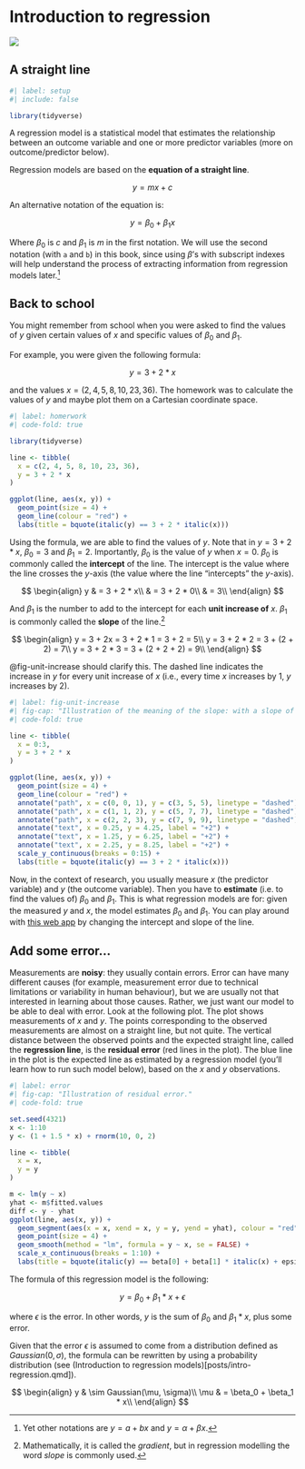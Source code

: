 # Introduction to regression {#sec-reg-intro}

![](https://img.shields.io/badge/Area-Statistics-red)

## A straight line

```r
#| label: setup
#| include: false

library(tidyverse)

```

A regression model is a statistical model that estimates the relationship between an outcome variable and one or more predictor variables (more on outcome/predictor below).

Regression models are based on the **equation of a straight line**.

$$
y = mx + c
$$

An alternative notation of the equation is:

$$
y = \beta_0 + \beta_1 x
$$

Where $\beta_0$ is $c$ and $\beta_1$ is $m$ in the first notation. We will use the second notation (with `a` and `b`) in this book, since using $\beta$'s with subscript indexes will help understand the process of extracting information from regression models later.[^ch-regression-intro-1]

[^ch-regression-intro-1]: Yet other notations are $y = a + bx$ and $y = \alpha + \beta x$.

## Back to school

You might remember from school when you were asked to find the values of $y$ given certain values of $x$ and specific values of $\beta_0$ and $\beta_1$.

For example, you were given the following formula:

$$
y = 3 + 2 * x
$$

and the values $x = (2, 4, 5, 8, 10, 23, 36)$. The homework was to calculate the values of $y$ and maybe plot them on a Cartesian coordinate space.

```r
#| label: homerwork
#| code-fold: true

library(tidyverse)

line <- tibble(
  x = c(2, 4, 5, 8, 10, 23, 36),
  y = 3 + 2 * x
)

ggplot(line, aes(x, y)) +
  geom_point(size = 4) +
  geom_line(colour = "red") +
  labs(title = bquote(italic(y) == 3 + 2 * italic(x)))
```

Using the formula, we are able to find the values of $y$. Note that in $y = 3 + 2 * x$, $\beta_0 = 3$ and $\beta_1 = 2$. Importantly, $\beta_0$ is the value of $y$ when $x = 0$. $\beta_0$ is commonly called the **intercept** of the line. The intercept is the value where the line crosses the *y*-axis (the value where the line "intercepts" the *y*-axis).

$$
\begin{align}
y & = 3 + 2 * x\\
& = 3 + 2 * 0\\
& = 3\\
\end{align}
$$

And $\beta_1$ is the number to add to the intercept for each **unit increase of** $x$. $\beta_1$ is commonly called the **slope** of the line.[^ch-regression-intro-2]

[^ch-regression-intro-2]: Mathematically, it is called the *gradient*, but in regression modelling the word *slope* is commonly used.

$$
\begin{align}
y = 3 + 2x = 3 + 2 * 1 = 3 + 2 = 5\\
y = 3 + 2 * 2 = 3 + (2 + 2) = 7\\
y = 3 + 2 * 3 = 3 + (2 + 2 + 2) = 9\\
\end{align}
$$

@fig-unit-increase should clarify this. The dashed line indicates the increase in $y$ for every unit increase of $x$ (i.e., every time $x$ increases by 1, $y$ increases by 2).

```r
#| label: fig-unit-increase
#| fig-cap: "Illustration of the meaning of the slope: with a slope of 2, for each unit increase of $x$, $y$ increases by 2."
#| code-fold: true

line <- tibble(
  x = 0:3,
  y = 3 + 2 * x
)

ggplot(line, aes(x, y)) +
  geom_point(size = 4) +
  geom_line(colour = "red") +
  annotate("path", x = c(0, 0, 1), y = c(3, 5, 5), linetype = "dashed") +
  annotate("path", x = c(1, 1, 2), y = c(5, 7, 7), linetype = "dashed") +
  annotate("path", x = c(2, 2, 3), y = c(7, 9, 9), linetype = "dashed") +
  annotate("text", x = 0.25, y = 4.25, label = "+2") +
  annotate("text", x = 1.25, y = 6.25, label = "+2") +
  annotate("text", x = 2.25, y = 8.25, label = "+2") +
  scale_y_continuous(breaks = 0:15) +
  labs(title = bquote(italic(y) == 3 + 2 * italic(x)))
```

Now, in the context of research, you usually measure $x$ (the predictor variable) and $y$ (the outcome variable). Then you have to **estimate** (i.e. to find the values of) $\beta_0$ and $\beta_1$. This is what regression models are for: given the measured $y$ and $x$, the model estimates $\beta_0$ and $\beta_1$. You can play around with [this web app](https://stefanocoretta.shinyapps.io/lines/) by changing the intercept and slope of the line.

## Add some error...

Measurements are **noisy**: they usually contain errors. Error can have many different causes (for example, measurement error due to technical limitations or variability in human behaviour), but we are usually not that interested in learning about those causes. Rather, we just want our model to be able to deal with error. Look at the following plot. The plot shows measurements of $x$ and $y$. The points corresponding to the observed measurements are almost on a straight line, but not quite. The vertical distance between the observed points and the expected straight line, called the **regression line**, is the **residual error** (red lines in the plot). The blue line in the plot is the expected line as estimated by a regression model (you'll learn how to run such model below), based on the $x$ and $y$ observations.

```r
#| label: error
#| fig-cap: "Illustration of residual error."
#| code-fold: true

set.seed(4321)
x <- 1:10
y <- (1 + 1.5 * x) + rnorm(10, 0, 2)

line <- tibble(
  x = x,
  y = y
)

m <- lm(y ~ x)
yhat <- m$fitted.values
diff <- y - yhat
ggplot(line, aes(x, y)) +
  geom_segment(aes(x = x, xend = x, y = y, yend = yhat), colour = "red") +
  geom_point(size = 4) +
  geom_smooth(method = "lm", formula = y ~ x, se = FALSE) +
  scale_x_continuous(breaks = 1:10) +
  labs(title = bquote(italic(y) == beta[0] + beta[1] * italic(x) + epsilon))
```

The formula of this regression model is the following:

$$
y = \beta_0 + \beta_1 * x + \epsilon
$$

where $\epsilon$ is the error. In other words, $y$ is the sum of $\beta_0$ and $\beta_1 * x$, plus some error.

Given that the error $\epsilon$ is assumed to come from a distribution defined as $Gaussian(0, \sigma)$, the formula can be rewritten by using a probability distribution (see (Introduction to regression models)\[posts/intro-regression.qmd\]).

$$
\begin{align}
y & \sim Gaussian(\mu, \sigma)\\
\mu & = \beta_0 + \beta_1 * x\\
\end{align}
$$
